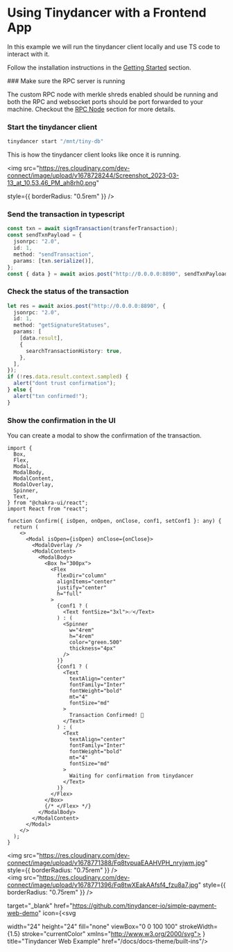 
# Using Tinydancer with a Frontend App

In this example we will run the tinydancer client locally and
use TS code to interact with it.

Follow the installation instructions in the [Getting Started](/getting-started.mdx) section.

<Steps>
### Make sure the RPC server is running

The custom RPC node with merkle shreds enabled should be running and both the RPC and websocket ports should be
port forwarded to your machine. Checkout the [RPC Node](/diet-rpc-node) section for more details.

### Start the tinydancer client

```bash copy
tinydancer start "/mnt/tiny-db"
```

This is how the tinydancer client looks like once it is running.

<img src="https://res.cloudinary.com/dev-connect/image/upload/v1678728244/Screenshot_2023-03-13_at_10.53.46_PM_ah8rh0.png"

style={{ borderRadius: "0.5rem" }}
/>

### Send the transaction in typescript

```ts copy
const txn = await signTransaction(transferTransaction);
const sendTxnPayload = {
  jsonrpc: "2.0",
  id: 1,
  method: "sendTransaction",
  params: [txn.serialize()],
};
const { data } = await axios.post("http://0.0.0.0:8890", sendTxnPayload);
```

### Check the status of the transaction

```ts copy
let res = await axios.post("http://0.0.0.0:8890", {
  jsonrpc: "2.0",
  id: 1,
  method: "getSignatureStatuses",
  params: [
    [data.result],
    {
      searchTransactionHistory: true,
    },
  ],
});
if (!res.data.result.context.sampled) {
  alert("dont trust confirmation");
} else {
  alert("txn confirmed!");
}
```

### Show the confirmation in the UI

You can create a modal to show the confirmation of the transaction.

```tsx copy
import {
  Box,
  Flex,
  Modal,
  ModalBody,
  ModalContent,
  ModalOverlay,
  Spinner,
  Text,
} from "@chakra-ui/react";
import React from "react";

function Confirm({ isOpen, onOpen, onClose, conf1, setConf1 }: any) {
  return (
    <>
      <Modal isOpen={isOpen} onClose={onClose}>
        <ModalOverlay />
        <ModalContent>
          <ModalBody>
            <Box h="300px">
              <Flex
                flexDir="column"
                alignItems="center"
                justify="center"
                h="full"
              >
                {conf1 ? (
                  <Text fontSize="3xl">✅</Text>
                ) : (
                  <Spinner
                    w="4rem"
                    h="4rem"
                    color="green.500"
                    thickness="4px"
                  />
                )}
                {conf1 ? (
                  <Text
                    textAlign="center"
                    fontFamily="Inter"
                    fontWeight="bold"
                    mt="4"
                    fontSize="md"
                  >
                    Transaction Confirmed! 🎉
                  </Text>
                ) : (
                  <Text
                    textAlign="center"
                    fontFamily="Inter"
                    fontWeight="bold"
                    mt="4"
                    fontSize="md"
                  >
                    Waiting for confirmation from tinydancer
                  </Text>
                )}
              </Flex>
            </Box>
            {/* </Flex> */}
          </ModalBody>
        </ModalContent>
      </Modal>
    </>
  );
}
```

<img
  src="https://res.cloudinary.com/dev-connect/image/upload/v1678771388/Fq8tvpuaEAAHVPH_nryjwm.jpg"
  style={{ borderRadius: "0.75rem" }}
/>
<br />
<img
  src="https://res.cloudinary.com/dev-connect/image/upload/v1678771396/Fq8twXEakAAfsf4_fzu8a7.jpg"
  style={{ borderRadius: "0.75rem" }}
/>


<Cards>
  <Card 
 
  target="_blank"
   href="https://github.com/tinydancer-io/simple-payment-web-demo"
  icon={<svg
  
   width="24" height="24"  fill="none" viewBox="0 0 100 100" strokeWidth={1.5} stroke="currentColor" xmlns="http://www.w3.org/2000/svg">
  <path fill-rule="evenodd" clip-rule="evenodd" d="M48.854 0C21.839 0 0 22 0 49.217c0 21.756 13.993 40.172 33.405 46.69 2.427.49 3.316-1.059 3.316-2.362 0-1.141-.08-5.052-.08-9.127-13.59 2.934-16.42-5.867-16.42-5.867-2.184-5.704-5.42-7.17-5.42-7.17-4.448-3.015.324-3.015.324-3.015 4.934.326 7.523 5.052 7.523 5.052 4.367 7.496 11.404 5.378 14.235 4.074.404-3.178 1.699-5.378 3.074-6.6-10.839-1.141-22.243-5.378-22.243-24.283 0-5.378 1.94-9.778 5.014-13.2-.485-1.222-2.184-6.275.486-13.038 0 0 4.125-1.304 13.426 5.052a46.97 46.97 0 0 1 12.214-1.63c4.125 0 8.33.571 12.213 1.63 9.302-6.356 13.427-5.052 13.427-5.052 2.67 6.763.97 11.816.485 13.038 3.155 3.422 5.015 7.822 5.015 13.2 0 18.905-11.404 23.06-22.324 24.283 1.78 1.548 3.316 4.481 3.316 9.126 0 6.6-.08 11.897-.08 13.526 0 1.304.89 2.853 3.316 2.364 19.412-6.52 33.405-24.935 33.405-46.691C97.707 22 75.788 0 48.854 0z" fill="#fff"/>
  </svg>
} title="Tinydancer Web Example" href="/docs/docs-theme/built-ins"/>
</Cards>
</Steps>

